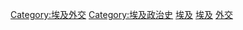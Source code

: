[[Category:埃及外交|Category:埃及外交]]
[[Category:埃及政治史|Category:埃及政治史]]
[[Category:非洲各國外交史|埃及]]
[[Category:各國外交史|埃及]]
[[Category:各主題埃及歷史|外交]]